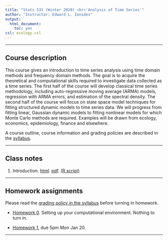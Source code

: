 ```yaml
---
title: "Stats 531 (Winter 2020) <br>'Analysis of Time Series'"
author: "Instructor: Edward L. Ionides"
output:
  html_document:
    toc: yes
csl: ecology.csl
---
```


------

## Course description

This course gives an introduction to time series analysis using time domain methods and frequency domain methods. 
The goal is to acquire the theoretical and computational skills required to investigate data collected as a time series. 
The first half of the course will develop classical time series methodology, including auto-regressive moving average (ARMA) models, regression with ARMA errors, and estimation of the spectral density.
The second half of the course will focus on state space model techniques for fitting structured dynamic models to time series data. 
We will progress from fitting linear, Gaussian dynamic models to fitting nonlinear models for which Monte Carlo methods are required.
Examples will be drawn from ecology, economics, epidemiology, finance and elsewhere.

A course outline, course information and grading policies are described in the [syllabus](syllabus.html).

--------------

## Class notes

1. Introduction. [html](01/notes01.html). [pdf](01/notes01.pdf). [(R script)](01/notes01.R)

<!--
2. [Time series models, trend and autocovariance](02/notes02.html). [(R script)](02/notes02.R)

3. [Stationarity, white noise, and some basic time series models](03/notes03.html). [(R script)](03/notes03.R)

4. [Linear time series models and the algebra of ARMA models](04/notes04.html). [(R script)](04/notes04.R)

5. [Parameter estimation and model identification for ARMA models](05/notes05.html). [(R script)](05/notes05.R)

6. [Extending the ARMA model: Seasonality and trend](06/notes06.html). [(R script)](06/notes06.R)

7. [Introduction to the frequency domain](07/notes07.html). [(R script)](07/notes07.R)

8. [Smoothing in the time and frequency domains](08/notes08.html). [(R script)](08/notes08.R)

9. [Introduction to partially observed Markov process models](09/notes09.html). [(R script)](09/notes09.R)

10. [Statistical methodology for nonlinear partially observed Markov process models](10/notes10.html). [(R script)](10/notes10.R)

11. [Dynamic models and their simulation by Euler’s method](11/notes11.html). [(R script)](11/notes11.R)

12. [Practical likelihood-based inference for POMP models](12/notes12.html). [(R script)](12/notes12.R)

13. [Time series models with covariates, and a case study of polio](13/notes13.html). [(R script)](13/notes13.R)

14. [Case study: POMP modeling to investigate financial volatility](14/notes14.html). [(R script)](notes15/notes15.R)

There are further POMP case studies, in a similar style, on [Ebola modeling](https://kingaa.github.io/sbied/ebola/ebola.html), [measles transmission](https://kingaa.github.io/sbied/measles/measles.html), and [dynamic variation in the rate of human sexual contacts](https://kingaa.github.io/sbied/contacts/contacts.html).

-->

--------

## Homework assignments

Please read the [grading policy in the syllabus](syllabus.html) before turning in homework.

* [Homework 0](hw00/hw00.html). Setting up your computational environment. Nothing to turn in.

* [Homework 1](hw01/hw01.html), due 5pm Mon Jan 20.

<!--

[Solution](hw01/sol01.html).

* [Homework 2](hw02/hw02.html), due in class on Monday 1/29. [Solution](hw02/sol02.html).

* [Homework 3](hw03/hw03.html), due 11:59pm on Monday 2/5. [Solution](hw03/sol03.html).

* [Homework 4](hw04/hw04.html), to be carried out by Monday 2/12.

* [Homework 5](hw05/hw05.html), due 11:59pm on Monday 2/19. [Solution](hw05/sol05.html).

* [Homework 6](hw06/hw06.html), due in class on Wednesday 3/14. [Solution](hw06/sol06.html).

* [Homework 7](hw07/hw07.html), due 11:59pm on Monday 3/26. [Solution](hw07/sol07.html).

* [Homework 8](hw08/hw08.html), to be carried out by Monday 4/2.

* [Homework 9](hw09/hw09.html), due on Monday 4/16. [Solution](hw09/sol09.html).

-->


<!--

------------

## Midterm exam information

* The midterm exam will involve reasoning about a data analysis using the theoretical and computational techniques we have studied in class. 

* The exam may include techniques covered in homeworks and will assume familiarity with the notes.
Reading the textbook is not mandatory for the exam, but may be useful to get a broader perspective.

* You do not need to review algebraic manipulation of state space models beyond what was in homework. [IF WE GOT THIS FAR]XS

* You should bring to the exam just pens and/or pencils. The exam will be taken without any electronic devices, books or notes.

* The best predictor of the style of the exam is the past papers from the Winter 2016 version of this course:

    +  [Midterm exam for STATS 531 Winter 2016](exam/w16/mt531w16.pdf). [Solutions](exam/w16/mt531w16sol.pdf).

    +  [Midterm exam for STATS 531 Winter 2018](exam/w18/mt531w18.pdf). [Solutions](exam/w18/mt531w18sol.pdf).
    
-->


<!--

-------------------


## Midterm project

* [Information](midterm_project/midterm_project_info.html)

* [Grading scheme](midterm_project/grade_scheme_midterm_project.html)

* [Projects](midterm_project/index.html)

* You're also welcome to browse previous midterm projects [available online](http://ionides.github.io/531w16/midterm_project/)

-->

<!--

-------------

## Final project

* [Information](final_project/final_project_info.html)

* You're welcome to browse previous final projects [available online](http://ionides.github.io/531w16/final_project/)

* [Projects](final_project/index.html)


-->

---------